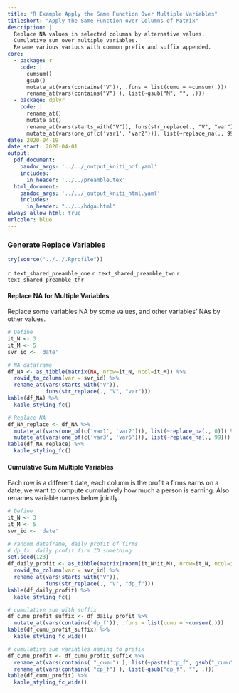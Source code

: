 ```yaml
---
title: "R Example Apply the Same Function Over Multiple Variables"
titleshort: "Apply the Same Function over Columns of Matrix"
description: |
  Replace NA values in selected columns by alternative values.
  Cumulative sum over multiple variables.
  Rename various various with common prefix and suffix appended.
core:
  - package: r
    code: |
      cumsum()
      gsub()
      mutate_at(vars(contains('V')), .funs = list(cumu = ~cumsum(.)))
      rename_at(vars(contains("V") ), list(~gsub("M", "", .)))
  - package: dplyr
    code: |
      rename_at()
      mutate_at()
      rename_at(vars(starts_with("V")), funs(str_replace(., "V", "var")))
      mutate_at(vars(one_of(c('var1', 'var2'))), list(~replace_na(., 99)))
date: 2020-04-19
date_start: 2020-04-01
output:
  pdf_document:
    pandoc_args: '../../_output_kniti_pdf.yaml'
    includes:
      in_header: '../../preamble.tex'
  html_document:
    pandoc_args: '../../_output_kniti_html.yaml'
    includes:
      in_header: "../../hdga.html"
always_allow_html: true
urlcolor: blue
---
```


### Generate Replace Variables

```r
try(source("../../.Rprofile"))
```

`r text_shared_preamble_one`
`r text_shared_preamble_two`
`r text_shared_preamble_thr`

#### Replace NA for Multiple Variables

Replace some variables NA by some values, and other variables' NAs by other values.

```r
# Define
it_N <- 3
it_M <- 5
svr_id <- 'date'

# NA dataframe
df_NA <- as_tibble(matrix(NA, nrow=it_N, ncol=it_M)) %>%
  rowid_to_column(var = svr_id) %>%
  rename_at(vars(starts_with("V")),
            funs(str_replace(., "V", "var")))
kable(df_NA) %>%
  kable_styling_fc()

# Replace NA
df_NA_replace <- df_NA %>%
  mutate_at(vars(one_of(c('var1', 'var2'))), list(~replace_na(., 0))) %>%
  mutate_at(vars(one_of(c('var3', 'var5'))), list(~replace_na(., 99)))
kable(df_NA_replace) %>%
  kable_styling_fc()
```

#### Cumulative Sum Multiple Variables

Each row is a different date, each column is the profit a firms earns on a date, we want to compute cumulatively how much a person is earning. Also renames variable names below jointly.

```r
# Define
it_N <- 3
it_M <- 5
svr_id <- 'date'

# random dataframe, daily profit of firms
# dp_fx: daily profit firm ID something
set.seed(123)
df_daily_profit <- as_tibble(matrix(rnorm(it_N*it_M), nrow=it_N, ncol=it_M)) %>%
  rowid_to_column(var = svr_id) %>%
  rename_at(vars(starts_with("V")),
            funs(str_replace(., "V", "dp_f")))
kable(df_daily_profit) %>%
  kable_styling_fc()

# cumulative sum with suffix
df_cumu_profit_suffix <- df_daily_profit %>%
  mutate_at(vars(contains('dp_f')), .funs = list(cumu = ~cumsum(.)))
kable(df_cumu_profit_suffix) %>%
  kable_styling_fc_wide()

# cumulative sum variables naming to prefix
df_cumu_profit <- df_cumu_profit_suffix %>%
  rename_at(vars(contains( "_cumu") ), list(~paste("cp_f", gsub("_cumu", "", .), sep = ""))) %>%
  rename_at(vars(contains( "cp_f") ), list(~gsub("dp_f", "", .)))
kable(df_cumu_profit) %>%
  kable_styling_fc_wide()
```
